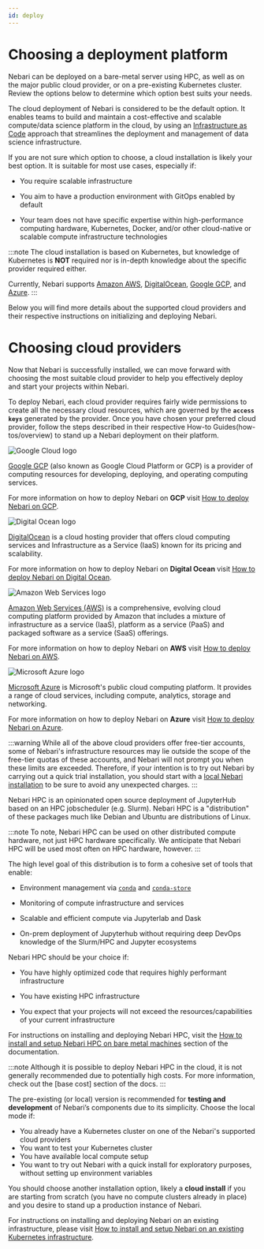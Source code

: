 ```yaml
---
id: deploy
---
```


# Choosing a deployment platform

Nebari can be deployed on a bare-metal server using HPC, as well as on the major public cloud provider, or on a pre-existing Kubernetes cluster. Review the options below to determine which option best suits your needs.


<Tabs>
  <TabItem value="cloud" label="Cloud" default>

The cloud deployment of Nebari is considered to be the default option. It enables teams to build and maintain a cost-effective and scalable compute/data science platform in the cloud, by using an [Infrastructure as Code](https://en.wikipedia.org/wiki/Infrastructure_as_code) approach that streamlines the deployment and management of data science infrastructure.

If you are not sure which option to choose, a cloud installation is likely your best option. It is suitable for most use cases, especially if:

- You require scalable infrastructure

- You aim to have a production environment with GitOps enabled by default

- Your team does not have specific expertise within high-performance computing hardware, Kubernetes, Docker, and/or other cloud-native or scalable compute infrastructure technologies

:::note
The cloud installation is based on Kubernetes, but knowledge of Kubernetes is **NOT** required nor is in-depth knowledge about the specific provider required either.

Currently, Nebari supports [Amazon AWS](/how-tos/nebari-aws.md), [DigitalOcean](/how-tos/nebari-do.md), [Google GCP](/how-tos/nebari-gcp.md), and [Azure](/how-tos/nebari-azure.md).
:::

Below you will find more details about the supported cloud providers and their respective instructions on initializing and deploying Nebari.

# Choosing cloud providers

Now that Nebari is successfully installed, we can move forward with choosing the most suitable cloud provider to help you effectively deploy and start your projects within Nebari.

To deploy Nebari, each cloud provider requires fairly wide permissions to create all the necessary cloud resources, which are governed by the **`access keys`** generated by the provider. Once you have chosen your preferred cloud provider, follow the steps described in their respective How-to Guides(how-tos/overview) to stand up a Nebari deployment on their platform.

<Tabs>
  <TabItem value="gcp" label="Google GCP" default>

<div class="text--center">
  <img alt="Google Cloud logo" title="Google Cloud logo" src="/img/started-google-cloud-logo.png" width={420} />
</div>

[Google GCP](https://docs.qhub.dev/en/latest/source/installation/setup.html#google-cloud-platform) (also known as Google Cloud Platform or GCP) is a provider of computing resources for developing, deploying, and operating computing services.

For more information on how to deploy Nebari on **GCP** visit [How to deploy Nebari on GCP](/how-tos/nebari-gcp).

</TabItem>
<TabItem value="do" label="Digital Ocean">

<div class="text--center">
  <img alt="Digital Ocean logo" title="Digital Ocean logo" src="/img/started-digital-ocean-logo.png" width={420} />
</div>

[DigitalOcean](https://docs.qhub.dev/en/latest/source/installation/setup.html#digital-ocean) is a cloud hosting provider that offers cloud computing services and Infrastructure as a Service (IaaS) known for its pricing and scalability.

For more information on how to deploy Nebari on **Digital Ocean** visit [How to deploy Nebari on Digital Ocean](/how-tos/nebari-do).

</TabItem>
<TabItem value="aws" label="Amazon AWS">

<div class="text--center">
  <img alt="Amazon Web Services logo" title="Amazon Web Services logo" src="/img/started-amazon-web-services-logo.png" width={420} />
</div>

[Amazon Web Services (AWS)](https://docs.qhub.dev/en/latest/source/installation/setup.html#amazon-web-services-aws) is a comprehensive, evolving cloud computing platform provided by Amazon that includes a mixture of infrastructure as a service (IaaS), platform as a service (PaaS) and packaged software as a service (SaaS) offerings.

For more information on how to deploy Nebari on **AWS** visit [How to deploy Nebari on AWS](/how-tos/nebari-aws).

</TabItem>
<TabItem value="azure" label="Azure">

<div class="text--center">
  <img alt="Microsoft Azure logo" title="Microsoft Azure logo" src="/img/started-azure-logo.png" width={420}/>
</div>

[Microsoft Azure](https://docs.qhub.dev/en/latest/source/installation/setup.html#microsoft-azure) is Microsoft's public cloud computing platform. It provides a range of cloud services, including compute, analytics, storage and networking.

For more information on how to deploy Nebari on **Azure** visit [How to deploy Nebari on Azure](/how-tos/nebari-azure).

</TabItem>
</Tabs>

:::warning
While all of the above cloud providers offer free-tier accounts, some of Nebari's infrastructure resources may lie outside the scope of the free-tier quotas of these accounts, and Nebari will not prompt you when these limits are exceeded. Therefore, if your intention is to try out Nebari by carrying out a quick trial installation, you should start with a [local Nebari installation](/tutorials/nebari-local-development) to be sure to avoid any unexpected charges.
:::

</TabItem>
<TabItem value="hpc" label="HPC">

Nebari HPC is an opinionated open source deployment of JupyterHub based on an HPC jobscheduler (e.g. Slurm). Nebari HPC is a "distribution" of these packages much like Debian and Ubuntu are distributions of Linux.

:::note
To note, Nebari HPC can be used on other distributed compute hardware, not just HPC hardware specifically. We anticipate that Nebari HPC will be used most often on HPC hardware, however.
:::

The high level goal of this distribution is to form a cohesive set of tools that enable:

- Environment management via [`conda`](https://docs.conda.io/en/latest/) and [`conda-store`](https://conda-store.readthedocs.io/en/latest/)

- Monitoring of compute infrastructure and services

- Scalable and efficient compute via Jupyterlab and Dask

- On-prem deployment of Jupyterhub without requiring deep DevOps knowledge of the Slurm/HPC and Jupyter ecosystems

Nebari HPC should be your choice if:

- You have highly optimized code that requires highly performant infrastructure

- You have existing HPC infrastructure

- You expect that your projects will not exceed the resources/capabilities of your current infrastructure

For instructions on installing and deploying Nebari HPC, visit the [How to install and setup Nebari HPC on bare metal machines](/how-tos/nebari-hpc) section of the documentation.

:::note
Although it is possible to deploy Nebari HPC in the cloud, it is not generally recommended due to potentially high costs. For more information, check out the [base cost] section of the docs.
:::

</TabItem>
<TabItem value="local" label="Pre-existing Kubernetes cluster">

The pre-existing (or local) version is recommended for **testing and development** of Nebari’s components due to its simplicity. Choose the local mode if:

- You already have a Kubernetes cluster on one of the Nebari's supported cloud providers
- You want to test your Kubernetes cluster
- You have available local compute setup
- You want to try out Nebari with a quick install for exploratory purposes, without setting up environment variables

You should choose another installation option, likely a **cloud install** if you are starting from scratch (you have no compute clusters already in place) and you desire to stand up a production instance of Nebari.

For instructions on installing and deploying Nebari on an existing infrastructure, please visit [How to install and setup Nebari on an existing Kubernetes infrastructure](/how-tos/nebari-kubernetes).

</TabItem>
</Tabs>
